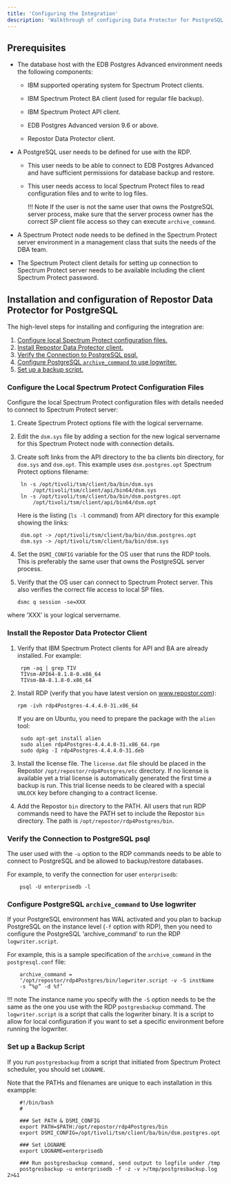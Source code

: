 ```yaml
---
title: 'Configuring the Integration'
description: 'Walkthrough of configuring Data Protector for PostgreSQL'
---
```


## Prerequisites

- The database host with the EDB Postgres Advanced environment needs the following components:
    
  - IBM supported operating system for Spectrum Protect clients.

  - IBM Spectrum Protect BA client (used for regular file backup).

  - IBM Spectrum Protect API client.

  - EDB Postgres Advanced version 9.6 or above.

  - Repostor Data Protector client.


- A PostgreSQL user needs to be defined for use with the RDP.
    
  - This user needs to be able to connect to EDB Postgres Advanced and have sufficient permissions for
database backup and restore.

  - This user needs access to local Spectrum Protect files to read configuration files and to write to log files.

    !!! Note
        If the user is not the same user that owns the PostgreSQL server process, make sure that the server process owner has the correct SP client file access so they can execute `archive_command`.

- A Spectrum Protect node needs to be defined in the Spectrum Protect server environment in a
management class that suits the needs of the DBA team.

- The Spectrum Protect client details for setting up connection to Spectrum Protect server needs to be
available including the client Spectrum Protect password.


## Installation and configuration of Repostor Data Protector for PostgreSQL

The high-level steps for installing and configuring the integration are:

1. [Configure local Spectrum Protect configuration files.](/#configure-local-spectrum-protect-configuration-files)
1. [Install Repostor Data Protector client.](#install-repostor-data-protector-client)
1. [Verify the Connection to PostgreSQL psql.](/#verify-the-connection-to-postgresql-psql)
1. [Configure PostgreSQL `archive_command` to use logwriter.](#configure-postgresql-archive_command-to-use-logwriter)
1. [Set up a backup script.](#set-up-a-backup-script)

### Configure the Local Spectrum Protect Configuration Files 

Configure the local Spectrum Protect configuration files with details needed to connect to
Spectrum Protect server:

1. Create Spectrum Protect options file with the logical servername.

2. Edit the `dsm.sys` file by adding a section for the new logical servername for this Spectrum Protect node with
connection details.

3. Create soft links from the API directory to the ba clients bin directory, for `dsm.sys` and `dsm.opt`. This example uses `dsm.postgres.opt` Spectrum Protect options filename:

   ``` 
    ln -s /opt/tivoli/tsm/client/ba/bin/dsm.sys
        /opt/tivoli/tsm/client/api/bin64/dsm.sys
    ln -s /opt/tivoli/tsm/client/ba/bin/dsm.postgres.opt
        /opt/tivoli/tsm/client/api/bin64/dsm.opt
   ```    

   Here is the listing (`ls -l` command) from API directory for this example showing the links:

   ```    
    dsm.opt -> /opt/tivoli/tsm/client/ba/bin/dsm.postgres.opt
    dsm.sys -> /opt/tivoli/tsm/client/ba/bin/dsm.sys
   ```    

4. Set the `DSMI_CONFIG` variable for the OS user that runs the RDP tools. This is preferably the same user
that owns the PostgreSQL server process.

5. Verify that the OS user can connect to Spectrum Protect server. This also verifies the correct file access to local SP files.
    
   ``` 
   dsmc q session -se=XXX
   ``` 
  
  where ‘XXX’ is your logical servername.
    

### Install the Repostor Data Protector Client

1. Verify that IBM Spectrum Protect clients for API and BA are already installed. For example:

   ```    
    rpm -aq | grep TIV
    TIVsm-API64-8.1.8-0.x86_64
    TIVsm-BA-8.1.8-0.x86_64
   ```   

2. Install RDP (verify that you have latest version on www.repostor.com):
    ```   
    rpm -ivh rdp4Postgres-4.4.4.0-31.x86_64
    ```   
    If you are on Ubuntu, you need to prepare the package with the `alien` tool:
    
    ```
     sudo apt-get install alien
     sudo alien rdp4Postgres-4.4.4.0-31.x86_64.rpm
     sudo dpkg -I rdp4Postgres-4.4.4.0-31.deb
    ```


3. Install the license file. The `license.dat` file should be placed in the Repostor `/opt/repostor/rdp4Postgres/etc` directory. If no
license is available yet a trial license is automatically generated the first time a backup is run. This
trial license needs to be cleared with a special `UNLOCK` key before changing to a contract license.

4. Add the Repostor `bin` directory to the PATH. All users that run RDP commands need to have the PATH set to include the Repostor `bin` directory.
The path is `/opt/repostor/rdp4Postgres/bin`.

### Verify the Connection to PostgreSQL psql

The user used with the `-u` option to the RDP commands needs to be able to connect to PostgreSQL and be
allowed to backup/restore databases.

For example, to verify the connection for user `enterprisedb`:

```
    psql -U enterprisedb -l
```
### Configure PostgreSQL `archive_command` to Use logwriter

If your PostgreSQL environment has WAL activated and you plan to backup PostgreSQL on the instance
level (`-f` option with RDP), then you need to configure the PostgreSQL ‘archive_command’ to run the
RDP `logwriter.script`.

For example, this is a sample specification of the `archive_command` in the `postgresql.conf` file:
```
    archive_command =
    ‘/opt/repostor/rdp4Postgres/bin/logwriter.script -v -S instName
    -s “%p” -d %f’
```
!!! note
    The instance name you specify with the `-S` option needs to be the same as the one you use with the RDP `postgresbackup`
    command. The `logwriter.script` is a script that calls the logwriter binary. It is a script to allow for local configuration if you want
    to set a specific environment before running the logwriter.

### Set up a Backup Script

If you run `postgresbackup` from a script that initiated from Spectrum Protect scheduler, you should set `LOGNAME`.

Note that the PATHs and filenames are unique to each installation in this exampple:

```
    #!/bin/bash
    #

    ### Set PATH & DSMI_CONFIG
    export PATH=$PATH:/opt/repostor/rdp4Postgres/bin
    export DSMI_CONFIG=/opt/tivoli/tsm/client/ba/bin/dsm.postgres.opt

    ### Set LOGNAME
    export LOGNAME=enterprisedb

    ### Run postgresbackup command, send output to logfile under /tmp
    postgresbackup -u enterprisedb -f -z -v >/tmp/postgresbackup.log 2>&1
```



